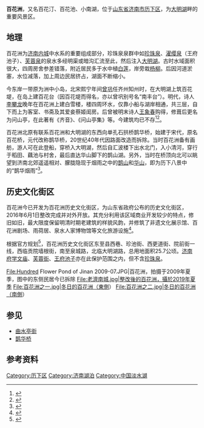 {{coord|36|40|15.20|N|117|1|6.67|E|region:CN_type:landmark|display=title}}

'''百花洲'''，又名百花汀、百花池、小南湖，位于[[山东省|山东省]][[济南市|济南市]][[历下区|历下区]]，为[[大明湖|大明湖]]畔的重要风景区。

== 地理 ==
百花洲为[[济南城墙|济南内城]]中水系的重要组成部分，珍珠泉泉群中如[[珍珠泉|珍珠泉]]、[[濯缨泉_(济南)|濯缨泉]]（王府池子）、[[芙蓉泉|芙蓉泉]]的泉水多经明渠或暗沟汇流至此，然后注入[[大明湖|大明湖]]。古时水域面积很大，四周房舍参差错落，附近居民多于水中植[[莲|白莲]]，岸旁栽[[垂柳|杨柳]]。后因河道淤塞，水位减落，加上周边民居挤占，湖面不断缩小。

今东岸一带原为洲中小岛，北宋熙宁年间[[曾巩|曾巩]]任齐州知州时，在大明湖上筑百花堤，在岛上建百花台（因百花堤而得名，亦以曾巩别号名“南丰台”）。明代，诗人[[李攀龍|李攀龙]]晚年在百花洲上建白雪楼，楼四周环水，仅靠小船与湖岸相通，共三层，自下而上为客室、书斋及其爱妾蔡姬闺房。后曾被明末诗人[[王象春|王象春]]购得，修葺后更名为问山亭，在此著有《齐音》、《问山亭集》等。今建筑均已不存<ref>{{cite web|url=http://jnsb1.e23.cn/html/jnsb/20080524/jnsb100656.html|title=《鹊华桥·鹊华桥街·百花洲》|accessdate=2009-10-28|work=葚泓|publisher=济南时报}}{{Dead link|date=2018年6月 |bot=InternetArchiveBot |fix-attempted=no }}</ref><ref>{{cite web|url=http://www.jinan.gov.cn/art/2005/8/26/art_761_85140.html|title=《百花洲·曲水亭》|accessdate=2009-10-28|work=|publisher=济南市政府网|deadurl=yes|archiveurl=https://web.archive.org/web/20091013132924/http://www.jinan.gov.cn/art/2005/8/26/art_761_85140.html|archivedate=2009年10月13日|df=}}</ref>。

百花洲北原有联系百花洲和大明湖的东西向单孔石拱桥鹊华桥，始建于宋代，原名百花桥，元代改称鹊华桥，20世纪40年代因路面改造而拆除。当时百花洲备有画舫，游人可在此登船，穿桥入大明湖，然后自汇波楼下出水北门，入小清河，穿行于稻田、藕池与村舍，最后直达华山脚下的鹊山湖。另外，当时在桥顶向北可以眺望到济南北郊遥遥相对、朦胧隐现于烟雨之中的[[鹊山|鹊山]]和[[华不注山|华山]]，即为历下八景中的“鹊华烟雨”<ref>{{cite web|url=http://news.sina.com.cn/s/2005-08-24/03166765168s.shtml|title=《鹊华桥跃然纸上露真容》|accessdate=2009-10-28|work=|publisher=舜网-济南时报|archive-date=2016-03-04|archive-url=https://web.archive.org/web/20160304124516/http://news.sina.com.cn/s/2005-08-24/03166765168s.shtml|dead-url=no}}</ref>。

== 历史文化街区 ==
百花洲今已开发为百花洲历史文化街区，为山东省政府公布的历史文化街区，2016年6月1日整改完成并对外开放。其充分利用该区域商业开发较少的特点，修旧如旧，最大限度保留明清时期老建筑的样貌风韵，并修筑了非遗文化展示馆、百花洲剧场、雨荷居、泉水人家博物馆等文化旅游设施<ref>{{Cite web|title=山东济南：百花洲历史文化街区让城市更美好_非遗|url=http://www.sohu.com/a/429383075_120513952|accessdate=2021-04-26|work=www.sohu.com|language=en|archive-date=2021-04-28|archive-url=https://web.archive.org/web/20210428213906/https://www.sohu.com/a/429383075_120513952|dead-url=no}}</ref>。

根据官方规划<ref>{{Cite web|title=济南市人民政府关于同意济南市芙蓉街—百花洲历史文化街区保护规划的批复|url=http://www.jinan.gov.cn/art/2018/4/10/art_2613_2045329.html|accessdate=2021-04-26|author=济南市人民政府办公厅|date=2018-04-10|archive-date=2021-04-26|archive-url=https://web.archive.org/web/20210426092211/http://www.jinan.gov.cn/art/2018/4/10/art_2613_2045329.html|dead-url=no}}</ref>，百花洲历史文化街区东至县西巷、珍池街、西更道街、院前街一线，西临贡院墙根街，南至泉城路，北临大明湖路，总用地面积25.7公顷。[[济南府学文庙|济南府学文庙]]、[[芙蓉街|芙蓉街]]、[[濯缨泉|王府池子]]亦在此保护范围之内，但不含[[珍珠泉_(济南)|珍珠泉]]。

{{Quote box|width=32%|align=right|quote=百花洲上百花桥，小市青帘柳外飘；<br/>多少吟魂招不得，白蘋风起晚萧萧。|source=董芸《广齐音·百花洲》|}}
<gallery>
File:Hundred Flower Pond of Jinan 2009-07.JPG|百花洲，拍摄于2009年夏季，图中的东侧民居今已拆除
File:老濟南城.jpg|整改後的百花洲，攝於2019年夏季
File:百花洲之一.jpg|冬日的百花洲（東側）
File:百花洲之二.jpg|冬日的百花洲（南側）
</gallery>

== 参见 ==
*[[曲水亭街|曲水亭街]]
*[[鹊华桥|鹊华桥]]
==参考资料==
{{reflist|2}}

{{老济南}}
[[Category:历下区|Category:历下区]]
[[Category:济南湖泊|Category:济南湖泊]]
[[Category:中国淡水湖|Category:中国淡水湖]]